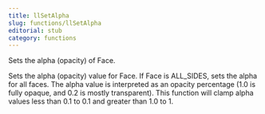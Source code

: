 ```yaml
---
title: llSetAlpha
slug: functions/llSetAlpha
editorial: stub
category: functions
---
```


<LSLFunction name="llSetAlpha"/>

Sets the alpha (opacity) of Face.

Sets the alpha (opacity) value for Face. If Face is ALL_SIDES, sets the alpha for all faces. The alpha value is interpreted as an opacity percentage (1.0 is fully opaque, and 0.2 is mostly transparent). This function will clamp alpha values less than 0.1 to 0.1 and greater than 1.0 to 1.
